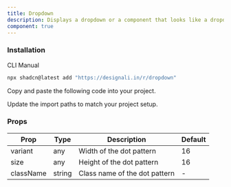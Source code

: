 ```yaml
---
title: Dropdown
description: Displays a dropdown or a component that looks like a dropdown.
component: true
---
```


<div className="grid gap-3 lg:grid-cols-2  xl:grid-cols-3">
  <ComponentPreview name="dropdown-01" />
  <ComponentPreview name="dropdown-02" />
  <ComponentPreview name="dropdown-03" />
  <ComponentPreview name="dropdown-04" />
  <ComponentPreview name="dropdown-05" />
  <ComponentPreview name="dropdown-06" />
  <ComponentPreview name="dropdown-07" />
  <ComponentPreview name="dropdown-08" />
  <ComponentPreview name="dropdown-09" />
  <ComponentPreview name="dropdown-10" />
  <ComponentPreview name="dropdown-11" />
  <ComponentPreview name="dropdown-12" />
  <ComponentPreview name="dropdown-13" />
  <ComponentPreview name="dropdown-14" />
  <ComponentPreview name="dropdown-15" />
</div>

### Installation

<Tabs defaultValue="cli">

<TabsList>
  <TabsTrigger value="cli">CLI</TabsTrigger>
  <TabsTrigger value="manual">Manual</TabsTrigger>
</TabsList>
<TabsContent value="cli">

```bash
npx shadcn@latest add "https://designali.in/r/dropdown"
```

</TabsContent>

<TabsContent classname="flex w-full"  value="manual">

<Steps>

<Step>Copy and paste the following code into your project.</Step>

<ComponentSource name="dropdown" />

<Step>Update the import paths to match your project setup.</Step>

</Steps>

</TabsContent>

</Tabs>

### Props

| Prop      | Type   | Description                   | Default |
| --------- | ------ | ----------------------------- | ------- |
| variant   | any    | Width of the dot pattern      | 16      |
| size      | any    | Height of the dot pattern     | 16      |
| className | string | Class name of the dot pattern | -       |
